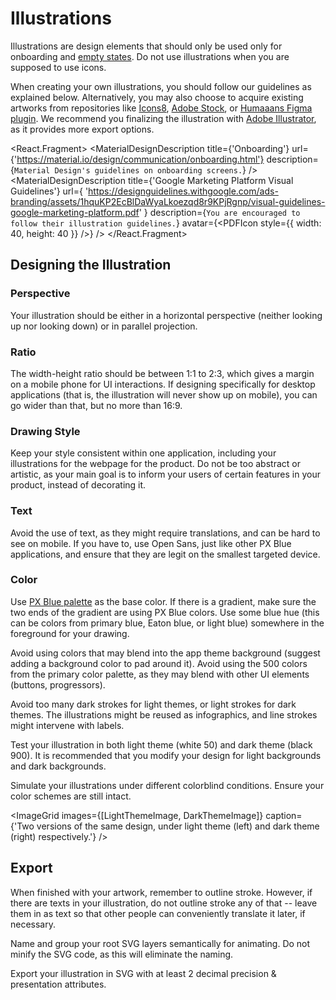 
<!-- KEYWORDS: design illustration graph onboarding -->

# Illustrations

Illustrations are design elements that should only be used only for onboarding and [empty states](/patterns/empty-states). Do not use illustrations when you are supposed to use icons.

When creating your own illustrations, you should follow our guidelines as explained below. Alternatively, you may also choose to acquire existing artworks from repositories like [Icons8](https://icons8.com/illustrations), [Adobe Stock](https://stock.adobe.com/vectors), or [Humaaans Figma plugin](https://www.figma.com/community/plugin/739503328703046360). We recommend you finalizing the illustration with [Adobe Illustrator](https://www.adobe.com/products/illustrator.html), as it provides more export options.

<React.Fragment>
    <MaterialDesignDescription
        title={'Onboarding'}
        url={'https://material.io/design/communication/onboarding.html'}
        description={`Material Design's guidelines on onboarding screens.`}
    />
    <MaterialDesignDescription
        title={'Google Marketing Platform Visual Guidelines'}
        url={
            'https://designguidelines.withgoogle.com/ads-branding/assets/1hquKP2EcBlDaWyaLkoezqd8r9KPjRgnp/visual-guidelines-google-marketing-platform.pdf'
        }
        description={`You are encouraged to follow their illustration guidelines.`}
        avatar={<PDFIcon style={{ width: 40, height: 40 }} />}
    />
</React.Fragment>

## Designing the Illustration

### Perspective

Your illustration should be either in a horizontal perspective (neither looking up nor looking down) or in parallel projection.

### Ratio

The width-height ratio should be between 1:1 to 2:3, which gives a margin on a mobile phone for UI interactions. If designing specifically for desktop applications (that is, the illustration will never show up on mobile), you can go wider than that, but no more than 16:9.

### Drawing Style

Keep your style consistent within one application, including your illustrations for the webpage for the product. Do not be too abstract or artistic, as your main goal is to inform your users of certain features in your product, instead of decorating it.

### Text

Avoid the use of text, as they might require translations, and can be hard to see on mobile. If you have to, use Open Sans, just like other PX Blue applications, and ensure that they are legit on the smallest targeted device.

### Color

Use [PX Blue palette](/style/color) as the base color. If there is a gradient, make sure the two ends of the gradient are using PX Blue colors. Use some blue hue (this can be colors from primary blue, Eaton blue, or light blue) somewhere in the foreground for your drawing.

Avoid using colors that may blend into the app theme background (suggest adding a background color to pad around it). Avoid using the 500 colors from the primary color palette, as they may blend with other UI elements (buttons, progressors).

Avoid too many dark strokes for light themes, or light strokes for dark themes. The illustrations might be reused as infographics, and line strokes might intervene with labels.

Test your illustration in both light theme (white 50) and dark theme (black 900). It is recommended that you modify your design for light backgrounds and dark backgrounds.

Simulate your illustrations under different colorblind conditions. Ensure your color schemes are still intact.

<ImageGrid
    images={[LightThemeImage, DarkThemeImage]}
    caption={'Two versions of the same design, under light theme (left) and dark theme (right) respectively.'}
/>

## Export

When finished with your artwork, remember to outline stroke. However, if there are texts in your illustration, do not outline stroke any of that -- leave them in as text so that other people can conveniently translate it later, if necessary.

Name and group your root SVG layers semantically for animating. Do not minify the SVG code, as this will eliminate the naming.

Export your illustration in SVG with at least 2 decimal precision & presentation attributes.
